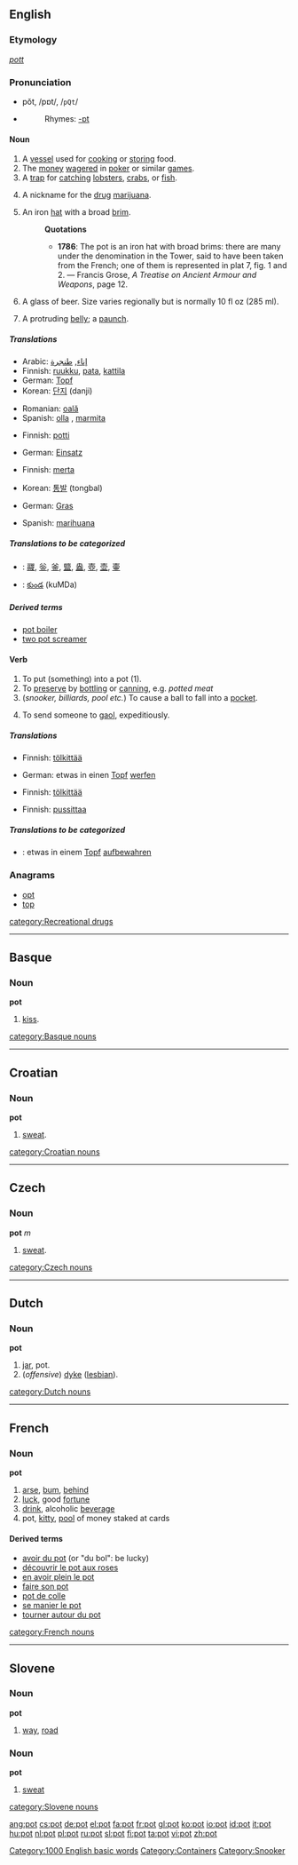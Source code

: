 ==English==

===Etymology===
{{OE.}} ''[[pott]]''

===Pronunciation===
*pŏt, /pɒt/, /<tt>pQt</tt>/
*{{audio|en-us-pot.ogg|Audio (US)}}
*:Rhymes: [[Rhymes:English:-ɒt|-ɒt]]

====Noun====
{{en-noun}}

# A [[vessel]] used for [[cook]]ing or [[store|storing]] food.
# The [[money]] [[wager]]ed in [[poker]] or similar [[game]]s.
# A [[trap]] for [[catch]]ing [[lobster]]s, [[crab]]s, or [[fish]].
# {{cattag|slang|uncountable}} A nickname for the [[drug]] [[marijuana]].
# {{archaic}} An iron [[hat]] with a broad [[brim]].
#:'''Quotations'''
#:*'''1786''':  The pot is an iron hat with broad brims: there are many under the denomination in the Tower, said to have been taken from the French; one of them is represented in plat 7, fig. 1 and 2. &mdash; Francis Grose, ''A Treatise on Ancient Armour and Weapons'', page 12.
# {{AU}} A glass of beer. Size varies regionally but is normally 10 fl oz (285 ml).
# {{slang}} A protruding [[belly]]; a [[paunch]].

=====Translations=====
{{trans-top|A vessel (1)}}
*Arabic: [[إناء]], [[طنجرة]]
*Finnish: [[ruukku]], [[pata]], [[kattila]]
*German: [[Topf]]
*Korean: [[단지]] (danji)
{{trans-mid}}
*Romanian: [[oală]] {{f}}
*Spanish: [[olla]] {{f}}, [[marmita]] {{f}}
{{trans-bottom}}

{{trans-top|money (2)}}
*Finnish: [[potti]]
{{trans-mid}}
*German: [[Einsatz]]
{{trans-bottom}}

{{trans-top|A trap (3)}}
*Finnish: [[merta]]
{{trans-mid}}
*Korean: [[통발]] (tongbal)
{{trans-bottom}}

{{trans-top|marijuana (4)}}
*German: [[Gras]]
{{trans-mid}}
*Spanish: [[marihuana]] {{f}}
{{trans-bottom}}

=====Translations to be categorized=====
{{checktrans}}
{{top}}
*{{ttbc|CJKV Characters}}: [[鬷]], [[釡]], [[釜]], [[盬]], [[盎]], [[壺]], [[壶]], [[壷]]
{{mid}}
*{{ttbc|Telugu}}: [[కుండ]] (kuMDa)
{{bottom}}

=====Derived terms=====
*[[pot boiler]]
*[[two pot screamer]]

====Verb====
{{en-verb|pots|potting|potted|potted}}

# To put (something) into a pot (1).
# To [[preserve]] by [[bottle|bottling]] or [[can]]ning, e.g. ''potted meat''
# (''snooker, billiards, pool etc.'') To cause a ball to fall into a [[pocket]].
# {{UK}} To send someone to [[gaol]], expeditiously.

=====Translations=====
{{trans-top|to put (something) into a pot (1) (1)}}
*Finnish: [[tölkittää]]
{{trans-mid}}
*German: etwas in einen [[Topf]] [[werfen]]
{{trans-bottom}}

{{trans-top|to preserve (2)}}
*Finnish: [[tölkittää]]
{{trans-mid}}
{{trans-bottom}}

{{trans-top|To cause a ball to fall into a pocket (3)}}
*Finnish: [[pussittaa]]
{{trans-mid}}
{{trans-bottom}}

=====Translations to be categorized=====
{{checktrans}}
{{top}}
*{{ttbc|German}}: etwas in einem [[Topf]] [[aufbewahren]]
{{mid}}
{{bottom}}

===Anagrams===
*[[opt]]
*[[top]]

[[category:Recreational drugs]]
[[Category:1000 English basic words]]
[[Category:Containers]]
[[Category:Snooker]]

----

==Basque==
===Noun===
'''pot'''

# [[kiss]].

[[category:Basque nouns]]

----

==Croatian==
===Noun===
'''pot''' {{m}}

#[[sweat]].

[[category:Croatian nouns]]

----

==Czech==
===Noun===
'''pot''' ''m''

#[[sweat]].

[[category:Czech nouns]]

----

==Dutch==
===Noun===
'''pot''' {{m}}

# [[jar]], pot.
# (''offensive'') [[dyke]] ([[lesbian]]).

[[category:Dutch nouns]]

----

==French==
===Noun===
'''pot''' {{m}}

# [[arse]], [[bum]], [[behind]]
# [[luck]], good [[fortune]]
# [[drink]], alcoholic [[beverage]]
# pot, [[kitty]], [[pool]] of money staked at cards

====Derived terms====
*[[avoir du pot]] (or "du bol": be lucky)
*[[découvrir le pot aux roses]]
*[[en avoir plein le pot]]
*[[faire son pot]]
*[[pot de colle]]
*[[se manier le pot]]
*[[tourner autour du pot]]

[[category:French nouns]]

----

==Slovene==
===Noun===
'''pot''' {{mf}}

# [[way]], [[road]]

===Noun===
'''pot''' {{m}}

# [[sweat]]

[[category:Slovene nouns]]

[[ang:pot]]
[[cs:pot]]
[[de:pot]]
[[el:pot]]
[[fa:pot]]
[[fr:pot]]
[[gl:pot]]
[[ko:pot]]
[[io:pot]]
[[id:pot]]
[[it:pot]]
[[hu:pot]]
[[nl:pot]]
[[pl:pot]]
[[ru:pot]]
[[sl:pot]]
[[fi:pot]]
[[ta:pot]]
[[vi:pot]]
[[zh:pot]]